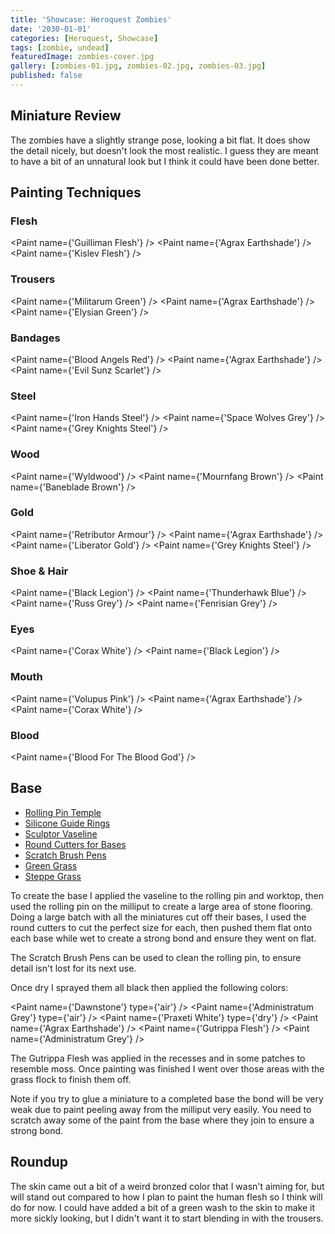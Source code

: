 ```yaml
---
title: 'Showcase: Heroquest Zombies'
date: '2030-01-01'
categories: [Heroquest, Showcase]
tags: [zombie, undead]
featuredImage: zombies-cover.jpg
gallery: [zombies-01.jpg, zombies-02.jpg, zombies-03.jpg]
published: false
---
```



## Miniature Review

The zombies have a slightly strange pose, looking a bit flat. It does show the detail nicely, but doesn't look the
most realistic. I guess they are meant to have a bit of an unnatural look but I think it could have been done better.

## Painting Techniques

### Flesh

<Paint name={'Guilliman Flesh'} />
<Paint name={'Agrax Earthshade'} />
<Paint name={'Kislev Flesh'} />

### Trousers

<Paint name={'Militarum Green'} />
<Paint name={'Agrax Earthshade'} />
<Paint name={'Elysian Green'} />

### Bandages

<Paint name={'Blood Angels Red'} />
<Paint name={'Agrax Earthshade'} />
<Paint name={'Evil Sunz Scarlet'} />

### Steel

<Paint name={'Iron Hands Steel'} />
<Paint name={'Space Wolves Grey'} />
<Paint name={'Grey Knights Steel'} />

### Wood

<Paint name={'Wyldwood'} />
<Paint name={'Mournfang Brown'} />
<Paint name={'Baneblade Brown'} />

### Gold

<Paint name={'Retributor Armour'} />
<Paint name={'Agrax Earthshade'} />
<Paint name={'Liberator Gold'} />
<Paint name={'Grey Knights Steel'} />

### Shoe & Hair

<Paint name={'Black Legion'} />
<Paint name={'Thunderhawk Blue'} />
<Paint name={'Russ Grey'} />
<Paint name={'Fenrisian Grey'} />

### Eyes

<Paint name={'Corax White'} />
<Paint name={'Black Legion'} />

### Mouth

<Paint name={'Volupus Pink'} />
<Paint name={'Agrax Earthshade'} />
<Paint name={'Corax White'} />

### Blood

<Paint name={'Blood For The Blood God'} />

## Base

- [Rolling Pin Temple](https://www.greenstuffworld.com/en/modelling-textured-rolling-pins/365-rolling-pin-hobby-roller-temple.html)
- [Silicone Guide Rings](https://www.greenstuffworld.com/en/modelling-textured-rolling-pins/540-silicone-guide-rings.html)
- [Sculptor Vaseline](https://www.greenstuffworld.com/en/sculptor-vaseline/349-sculptor-vaseline-petroleum-jelly.html)
- [Round Cutters for Bases](https://www.greenstuffworld.com/en/hobby-cutting-tools/801-round-cutters-for-bases-stainless-steel.html)
- [Scratch Brush Pens](https://www.greenstuffworld.com/en/engraving-tools/690-scratch-brush-pens.html)
- [Green Grass](https://www.thearmypainter.com/shop/us/bf4113p)
- [Steppe Grass](https://www.thearmypainter.com/shop/us/bf4115p)

To create the base I applied the vaseline to the rolling pin and worktop, then used the rolling pin on the milliput to
create a large area of stone flooring. Doing a large batch with all the miniatures cut off their bases, I used the round
cutters to cut the perfect size for each, then pushed them flat onto each base while wet to create a strong bond and
ensure they went on flat.

The Scratch Brush Pens can be used to clean the rolling pin, to ensure detail isn't lost for its next use.

Once dry I sprayed them all black then applied the following colors:

<Paint name={'Dawnstone'} type={'air'} />
<Paint name={'Administratum Grey'} type={'air'} />
<Paint name={'Praxeti White'} type={'dry'} />
<Paint name={'Agrax Earthshade'} />
<Paint name={'Gutrippa Flesh'} />
<Paint name={'Administratum Grey'} />

The Gutrippa Flesh was applied in the recesses and in some patches to resemble moss. Once painting was finished I went
over those areas with the grass flock to finish them off.

Note if you try to glue a miniature to a completed base the bond will be very weak due to paint peeling away from the
milliput very easily. You need to scratch away some of the paint from the base where they join to ensure a strong bond.

## Roundup

The skin came out a bit of a weird bronzed color that I wasn't aiming for, but will stand out compared to how I plan to
paint the human flesh so I think will do for now. I could have added a bit of a green wash to the skin to make it
more sickly looking, but I didn't want it to start blending in with the trousers.
